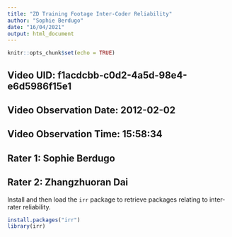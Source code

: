 ```yaml
---
title: "ZD Training Footage Inter-Coder Reliability"
author: "Sophie Berdugo"
date: "16/04/2021"
output: html_document
---
```


```r
knitr::opts_chunk$set(echo = TRUE)
```

## Video UID: f1acdcbb-c0d2-4a5d-98e4-e6d5986f15e1
## Video Observation Date: 2012-02-02 
## Video Observation Time: 15:58:34

## Rater 1: Sophie Berdugo
## Rater 2: Zhangzhuoran Dai

Install and then load the `irr` package to retrieve packages relating to inter-rater reliability.
```r
install.packages("irr")
library(irr)
```

